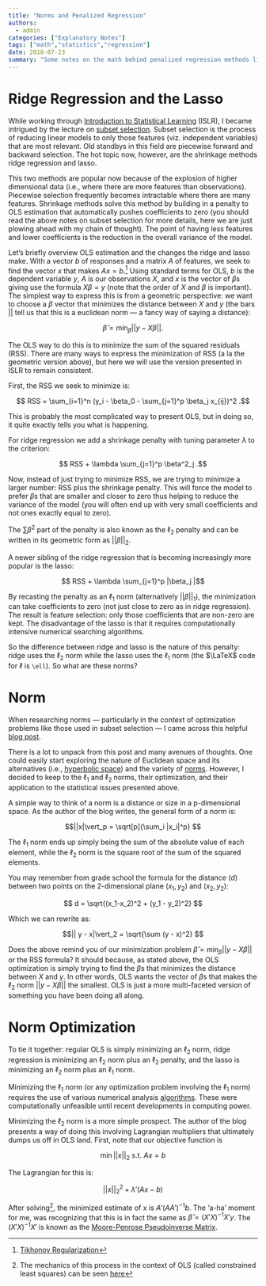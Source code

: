 ```yaml
---
title: "Norms and Penalized Regression"
authors:
  - admin
categories: ["Explanatory Notes"]
tags: ["math","statistics","regression"]
date: 2018-07-23
summary: "Some notes on the math behind penalized regression methods liek Ridge and LASSO"
---
```


# Ridge Regression and the Lasso

While working through [Introduction to Statistical Learning](http://timothykylethomas.me/islr.html#islr) (ISLR), I became intrigued by the lecture on [subset selection](https://lagunita.stanford.edu/c4x/HumanitiesScience/StatLearning/asset/model_selection.pdf). Subset selection is the process of reducing linear models to only those features (viz. independent variables) that are most relevant. Old standbys in this field are piecewise forward and backward selection. The hot topic now, however, are the shrinkage methods ridge regression and lasso.

This two methods are popular now because of the explosion of higher dimensional data (i.e., where there are more features than observations). Piecewise selection frequently becomes intractable where there are many features. Shrinkage methods solve this method by building in a penalty to OLS estimation that automatically pushes coefficients to zero (you should read the above notes on subset selection for more details, here we are just plowing ahead with my chain of thought). The point of having less features and lower coefficients is the reduction in the overall variance of the model.

Let's briefly overview OLS estimation and the changes the ridge and lasso make. With a vector $b$ of responses and a matrix $A$ of features, we seek to find the vector $x$ that makes $Ax = b$.[^1] Using standard terms for OLS, $b$ is the dependent variable $y$, $A$ is our observations $X$, and $x$ is the vector of $\beta$s giving use the formula $X \beta = y$ (note that the order of $X$ and $\beta$ is important). The simplest way to express this is from a geometric perspective: we want to choose a $\beta$ vector that minimizes the distance between $X$ and $y$ (the bars $||$ tell us that this is a  euclidean norm --- a fancy way of saying a distance):

$$\hat{\beta} = \min_{\beta} ||y - X\beta||. $$

The OLS way to do this is to minimize the sum of the squared residuals (RSS). There are many ways to express the minimization of RSS (a la the geometric version above), but here we will use the version presented in ISLR to remain consistent.

First, the RSS we seek to minimize is:

$$ RSS = \sum_{i=1}^n (y_i - \beta_0 - \sum_{j=1}^p \beta_j x_{ij})^2 .$$

This is probably the most complicated way to present OLS, but in doing so, it quite exactly tells you what is happening.

For ridge regression we add a shrinkage penalty with tuning parameter $\lambda$ to the criterion:

$$ RSS + \lambda \sum_{j=1}^p \beta^2_j .$$

Now, instead of just trying to minimize RSS, we are trying to minimize a larger number: RSS plus the shrinkage penalty. This will force the model to prefer $\beta$s that are smaller and closer to zero thus helping to reduce the variance of the model (you will often end up with very small coefficients and not ones exactly equal to zero).

The $\sum \beta^2$ part of the penalty is also known as the $\ell_2$ penalty and can be written in its geometric form as $||\beta|\vert_2$.

A newer sibling of the ridge regression that is becoming increasingly more popular is the lasso:

$$ RSS + \lambda \sum_{j=1}^p |\beta_j |$$

By recasting the penalty as an $\ell_1$ norm (alternatively $||\beta|\vert_1$), the minimization can take coefficients to zero (not just close to zero as in ridge regression). The result is feature selection: only those coefficients that are non-zero are kept. The disadvantage of the lasso is that it requires computationally intensive numerical searching algorithms.

So the difference between ridge and lasso is the nature of this penalty: ridge uses the $\ell_2$ norm while the lasso uses the $\ell_1$ norm (the $\LaTeX$ code for $\ell$ is `\ell`). So what are these norms?



# Norm

When researching norms --- particularly in the context of optimization problems like those used in subset selection --- I came across this helpful [blog post](https://rorasa.wordpress.com/2012/05/13/l0-norm-l1-norm-l2-norm-l-infinity-norm/).

There is a lot to unpack from this post and many avenues of thoughts. One could easily start exploring the nature of Euclidean space and its alternatives (i.e., [hyperbolic space](https://en.wikipedia.org/wiki/Hyperbolic_space)) and the variety of [norms](https://en.wikipedia.org/wiki/Norm_(mathematics)). However, I decided to keep to the $\ell_1$ and $\ell_2$ norms, their optimization, and their application to the statistical issues presented above.

A simple way to think of a norm is a distance or size in a p-dimensional space. As the author of the blog writes, the general form of a norm is:

$$||x|\vert_p = \sqrt[p]{\sum_i |x_i|^p} $$

The $\ell_1$ norm ends up simply being the sum of the absolute value of each element, while the $\ell_2$ norm is the square root of the sum of the squared elements.

You may remember from grade school the formula for the distance ($d$) between two points on the 2-dimensional plane $(x_1,y_2)$ and $(x_2,y_2)$:

$$ d = \sqrt{(x_1-x_2)^2 + (y_1 - y_2)^2} $$

Which we can rewrite as:

$$|| y - x|\vert_2 = \sqrt{\sum (y - x)^2} $$

Does the above remind you of our minimization problem $\hat{\beta} = \min_{\beta} ||y - X\beta||$ or the RSS formula? It should because, as stated above, the OLS optimization is simply trying to find the $\beta$s that minimizes the distance between $X$ and $y$. In other words, OLS wants the vector of $\beta$s that makes the $\ell_2$ norm $||y - X\beta||$ the smallest. OLS is just a more multi-faceted version of something you have been doing all along.

# Norm Optimization

To tie it together: regular OLS is simply minimizing an $\ell_2$ norm, ridge regression is minimizing an $\ell_2$ norm plus an $\ell_2$ penalty, and the lasso is minimizing an $\ell_2$ norm plus an $\ell_1$ norm.

Minimizing the $\ell_1$ norm (or any optimization problem involving the $\ell_1$ norm) requires the use of various numerical analysis [algorithms](https://www.cs.ubc.ca/~schmidtm/Documents/2005_Notes_Lasso.pdf). These were computationally unfeasible until recent developments in computing power.

Minimizing the $\ell_2$ norm is a more simple prospect. The author of the blog presents a way of doing this involving Lagrangian multipliers that ultimately dumps us off in OLS land. First, note that our objective function is

$$ \min ||x|\vert_2 \text{ s.t. } Ax = b  $$

The Lagrangian for this is:

$$ ||x||^2_2 + \lambda' (Ax - b)$$

After solving[^2], the minimized estimate of x is $A' (AA')^{-1} b$. The 'a-ha' moment for me, was recognizing that this is in fact the same as $\hat{\beta} = (X'X)^{-1}X'y$. The $(X'X)^{-1}X'$ is known as the [Moore-Penrose Pseudoinverse Matrix](https://en.wikipedia.org/wiki/Moore–Penrose_pseudoinverse).





[^1]: [Tikhonov Regularization](https://en.wikipedia.org/wiki/Tikhonov_regularization)
[^2]: The mechanics of this process in the context of OLS (called constrained least squares) can be seen [here](http://stanford.edu/class/ee103/lectures/constrained-least-squares/constrained-least-squares_slides.pdf)
